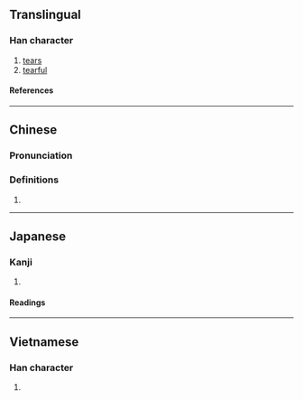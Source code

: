 {{character info/new}}
==Translingual==

===Han character===
{{Han char|rn=85|rad=水|as=06|sn=9|four=31127|canj=EMBL|ids=⿰氵而}}

# [[tears]]
# [[tearful]]

====References====
{{Han ref|kx=0620.010|dkj=17370|dj=1015.060|hdz=31604.030|uh=6D0F}}

----

==Chinese==
{{zh-forms}}

===Pronunciation===
{{zh-pron
|m=ér
|c=ji4
|mc=y
|oc=y
|ma=
|cat=n,a
}}

===Definitions===
{{zh-hanzi}}

# {{rfdef|zh}}

----

==Japanese==

===Kanji===
{{ja-kanji|grade=|rs=水06}}

# {{rfdef|ja|sort=水06}}

====Readings====
{{ja-readings
|on=じ, に
|kun=ぬるまゆ
}}

----

==Vietnamese==

===Han character===
{{vi-readings|rs=水06|reading=nhỉ}}

# {{rfdef|vi|sort=水06}}